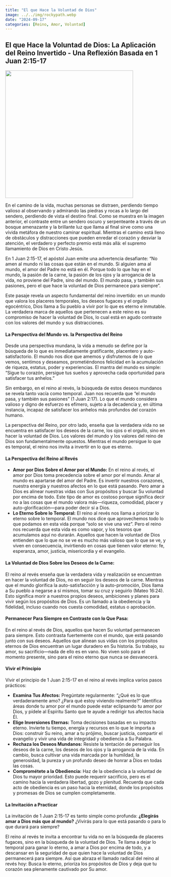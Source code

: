 ```yaml
---
title: "El que Hace la Voluntad de Dios"
image: ../../img/rockypath.webp
date: "2024-09-17"
categories: [Reino, Amor, Voluntad]
---
```


## El que Hace la Voluntad de Dios: La Aplicación del Reino Invertido - Una Reflexión Basada en 1 Juan 2:15-17

![](/posts/img/rockypath.webp){fig-align="center" width="400"}

En el camino de la vida, muchas personas se distraen, perdiendo tiempo valioso al observando y admirando las piedras y rocas a lo largo del sendero, perdiendo de vista el destino final. Como se muestra en la imagen anterior, el contraste entre un sendero oscuro y serpenteante a través de un bosque amenazante y la brillante luz que llama al final sirve como una vívida metáfora de nuestro caminar espiritual. Mientras el camino está lleno de obstáculos y distracciones que pueden enredar el corazón y desviar la atención, el verdadero y perfecto premio está más allá: el supremo llamamiento de Dios en Cristo Jesús.

En 1 Juan 2:15-17, el apóstol Juan emite una advertencia desafiante: “No amen al mundo ni las cosas que están en el mundo. Si alguien ama al mundo, el amor del Padre no está en él. Porque todo lo que hay en el mundo, la pasión de la carne, la pasión de los ojos y la arrogancia de la vida, no proviene del Padre, sino del mundo. El mundo pasa, y también sus pasiones, pero el que hace la voluntad de Dios permanece para siempre”.

Este pasaje revela un aspecto fundamental del reino invertido: en un mundo que valora los placeres temporales, los deseos fugaces y el orgullo egocéntrico, Dios llama a Su pueblo a vivir por lo que es eterno e inmutable. La verdadera marca de aquellos que pertenecen a este reino es su compromiso de hacer la voluntad de Dios, lo cual está en agudo contraste con los valores del mundo y sus distracciones.

#### La Perspectiva del Mundo vs. la Perspectiva del Reino

Desde una perspectiva mundana, la vida a menudo se define por la búsqueda de lo que es inmediatamente gratificante, placentero y auto-satisfactorio. El mundo nos dice que amemos y disfrutemos de lo que vemos, sentimos y deseamos, prometiéndonos felicidad en la acumulación de riqueza, estatus, poder y experiencias. El mantra del mundo es simple: "Sigue tu corazón, persigue tus sueños y aprovecha cada oportunidad para satisfacer tus anhelos."

Sin embargo, en el reino al revés, la búsqueda de estos deseos mundanos se revela tanto vacía como temporal. Juan nos recuerda que "el mundo pasa, y también sus pasiones" (1 Juan 2:17). Lo que el mundo considera valioso y digno de esfuerzo es efímero, sujeto a la decadencia y, en última instancia, incapaz de satisfacer los anhelos más profundos del corazón humano.

La perspectiva del Reino, por otro lado, enseña que la verdadera vida no se encuentra en satisfacer los deseos de la carne, los ojos o el orgullo, sino en hacer la voluntad de Dios. Los valores del mundo y los valores del reino de Dios son fundamentalmente opuestos. Mientras el mundo persigue lo que es temporal, el reino nos invita a invertir en lo que es eterno.

#### La Perspectiva del Reino al Revés

-   **Amor por Dios Sobre el Amor por el Mundo:** En el reino al revés, el amor por Dios toma precedencia sobre el amor por el mundo. Amar al mundo es apartarse del amor del Padre. Es invertir nuestros corazones, nuestra energía y nuestros afectos en lo que está pasando. Pero amar a Dios es alinear nuestras vidas con Sus propósitos y buscar Su voluntad por encima de todo. Este tipo de amor es costoso porque significa decir no a las cosas que el mundo valora más—riqueza, comodidad, placer y auto-glorificación—para poder decir sí a Dios.
-   **Lo Eterno Sobre lo Temporal:** El reino al revés nos llama a priorizar lo eterno sobre lo temporal. El mundo nos dice que aprovechemos todo lo que podamos en esta vida porque "solo se vive una vez". Pero el reino nos recuerda que esta vida es como vapor, y los tesoros que acumulamos aquí no durarán. Aquellos que hacen la voluntad de Dios entienden que lo que no se ve es mucho más valioso que lo que se ve, y viven en consecuencia, invirtiendo en cosas que tienen valor eterno: fe, esperanza, amor, justicia, misericordia y el evangelio.

#### **La Voluntad de Dios Sobre los Deseos de la Carne:**

El reino al revés enseña que la verdadera vida y realización se encuentran en hacer la voluntad de Dios, no en seguir los deseos de la carne. Mientras que el mundo glorifica la auto-satisfacción y la auto-promoción, Dios llama a Su pueblo a negarse a sí mismos, tomar su cruz y seguirlo (Mateo 16:24). Esto significa morir a nuestros propios deseos, ambiciones y planes para vivir según los propósitos de Dios. Es un llamado a la obediencia y la fidelidad, incluso cuando nos cuesta comodidad, estatus o aprobación.

#### **Permanecer Para Siempre en Contraste con lo Que Pasa:**

En el reino al revés de Dios, aquellos que hacen Su voluntad permanecen para siempre. Esto contrasta fuertemente con el mundo, que está pasando junto con sus deseos. Aquellos que alinean sus vidas con los propósitos eternos de Dios encuentran un lugar duradero en Su historia. Su trabajo, su amor, su sacrificio—nada de ello es en vano. No viven solo para el momento presente, sino para el reino eterno que nunca se desvanecerá.

#### Vivir el Principio

Vivir el principio de 1 Juan 2:15-17 en el reino al revés implica varios pasos prácticos:

-   **Examina Tus Afectos:** Pregúntate regularmente: “¿Qué es lo que verdaderamente amo? ¿Para qué estoy viviendo realmente?” Identifica áreas donde tu amor por el mundo puede estar eclipsando tu amor por Dios, y pídele al Espíritu Santo que te ayude a redirigir tus afectos hacia Él.
-   **Elige Inversiones Eternas:** Toma decisiones basadas en su impacto eterno. Invierte tu tiempo, energía y recursos en lo que le importa a Dios: construir Su reino, amar a tu prójimo, buscar justicia, compartir el evangelio y vivir una vida de integridad y obediencia a Su Palabra.
-   **Rechaza los Deseos Mundanos:** Resiste la tentación de perseguir los deseos de la carne, los deseos de los ojos y la arrogancia de la vida. En cambio, busca cultivar una vida marcada por la humildad, la generosidad, la pureza y un profundo deseo de honrar a Dios en todas las cosas.
-   **Comprométete a la Obediencia:** Haz de la obediencia a la voluntad de Dios tu mayor prioridad. Esto puede requerir sacrificio, pero es el camino hacia la verdadera libertad, gozo y plenitud. Recuerda que cada acto de obediencia es un paso hacia la eternidad, donde los propósitos y promesas de Dios se cumplen completamente.

#### La Invitación a Practicar

La invitación de 1 Juan 2:15-17 es tanto simple como profunda: **¿Elegirás amar a Dios más que al mundo?** ¿Vivirás para lo que está pasando o para lo que durará para siempre?

El reino al revés te invita a encontrar tu vida no en la búsqueda de placeres fugaces, sino en la búsqueda de la voluntad de Dios. Te llama a dejar lo temporal para ganar lo eterno, a amar a Dios por encima de todo, y a descansar en la seguridad de que quien hace la voluntad de Dios permanecerá para siempre. Así que abraza el llamado radical del reino al revés hoy: Busca lo eterno, prioriza los propósitos de Dios y deja que tu corazón sea plenamente cautivado por Su amor.
